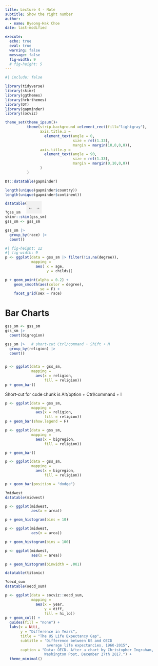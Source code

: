 ```yaml
---
title: Lecture 4 - Note
subtitle: Show the right number
author: 
  - name: Byeong-Hak Choe
date: last-modified

execute:
  echo: true
  eval: true
  warning: false
  message: false
  fig-width: 9
  # fig-height: 5
---
```


```r
#| include: false

library(tidyverse)
library(skimr)
library(ggthemes)
library(hrbrthemes)
library(DT)
library(gapminder)
library(socviz)

theme_set(theme_ipsum()+
          theme(strip.background =element_rect(fill="lightgray"),
                axis.title.x = 
                  element_text(angle = 0,
                               size = rel(1.33),
                               margin = margin(10,0,0,0)),
                axis.title.y = 
                  element_text(angle = 90,
                               size = rel(1.33),
                               margin = margin(0,10,0,0))
                )
          )
```


```r
DT::datatable(gapminder)
```


```r
length(unique(gapminder$country))
length(unique(gapminder$continent))

```

<div style="position: relative;">
  <button onclick="scrollTable(-200)" style="position: absolute; z-index: 1000; top: 0; left: 70px; height: 40px; background-color: #f1f1f1; color: black; border : 0px; cursor: pointer;">←</button>
  <button onclick="scrollTable(200)" style="position: absolute; z-index: 1000; top: 0; left: 95px; height: 40px; background-color: #f1f1f1; color: black; border : 0px; cursor: pointer;">→</button>
</div>

<script>
function scrollTable(offset) {
  // Ensure we're targeting the scroll body of the DataTable specifically
  var scrollBody = $('#exampleTable .dataTables_scrollBody');
  
  // Check if the scrollBody is found
  console.log(scrollBody.length); // For debugging, should be 1 if found
  
  scrollBody.animate({
    scrollLeft: '+=' + offset
  }, 'fast');
}
</script>

```r
datatable(gss_sm)
```



```r
?gss_sm
skimr::skim(gss_sm)
gss_sm <- gss_sm
```


```r
gss_sm |> 
  group_by(race) |> 
  count()
```


```r
#| fig-height: 12
#| fig-width: 9
p <- ggplot(data = gss_sm |> filter(!is.na(degree)),
            mapping = 
              aes( x = age, 
                   y = childs))

p + geom_point(alpha = 0.2) +
    geom_smooth(aes(color = degree),
                se = F) +
    facet_grid(sex ~ race)
```


# Bar Charts

```r
gss_sm <- gss_sm
gss_sm |> 
  count(bigregion)
```

```r
gss_sm |>   # short-cut Ctrl/command + Shift + M
  group_by(religion) |> 
  count()
  
```


```r
p <- ggplot(data = gss_sm,
            mapping = 
              aes(x = religion, 
                  fill = religion))
p + geom_bar() 
```

Short-cut for code chunk is Alt/option + Ctrl/command + I

```r
p <- ggplot(data = gss_sm,
            mapping = 
              aes(x = religion, 
                  fill = religion))
p + geom_bar(show.legend = F) 
```

```r
p <- ggplot(data = gss_sm,
            mapping = 
              aes(x = bigregion, 
                  fill = religion))

p + geom_bar()
```

```r
p <- ggplot(data = gss_sm,
            mapping = 
              aes(x = bigregion, 
                  fill = religion))

p + geom_bar(position = "dodge")
```

```r
?midwest
datatable(midwest)
```



```r
p <- ggplot(midwest,
            aes(x = area))

p + geom_histogram(bins = 10)
```


```r
p <- ggplot(midwest,
            aes(x = area))

p + geom_histogram(bins = 100)
```




```r
p <- ggplot(midwest,
            aes(x = area))

p + geom_histogram(binwidth = .001)
```


```r
datatable(titanic)
```



```r
?oecd_sum
datatable(oecd_sum)
```




```r
p <- ggplot(data = socviz::oecd_sum,
            mapping = 
              aes(x = year, 
                  y = diff, 
                  fill = hi_lo))
p + geom_col() + 
  guides(fill = "none") +
  labs(x = NULL, 
       y = "Difference in Years",
       title = "The US Life Expectancy Gap",
       subtitle = "Difference between US and OECD
                   average life expectancies, 1960-2015",
       caption = "Data: OECD. After a chart by Christopher Ingraham,
                  Washington Post, December 27th 2017.") +
  theme_minimal()
```



